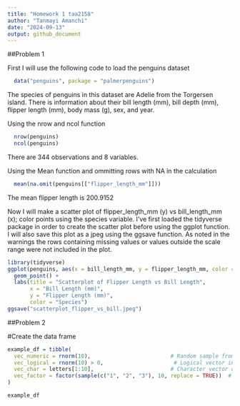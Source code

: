 ```yaml
---
title: "Homework 1 taa2158"
author: "Tanmayi Amanchi"
date: "2024-09-13"
output: github_document
---
```


##Problem 1


First I will use the following code to load the penguins dataset

```r
  data("penguins", package = "palmerpenguins")
```

The species of penguins in this dataset are Adelie from the Torgersen island. There is information about their bill length (mm), bill depth (mm), flipper length (mm), body mass (g), sex, and year.

Using the nrow and ncol function

```r
  nrow(penguins)
  ncol(penguins)
```

There are 344 observations and 8 variables. 

Using the Mean function and ommitting rows with NA in the calculation
```r
  mean(na.omit(penguins[["flipper_length_mm"]]))
```

The mean flipper length is 200.9152

Now I will make a scatter plot of flipper_length_mm (y) vs bill_length_mm (x); color points using the species variable. I've first loaded the tidyverse package in order to create the scatter plot before using the ggplot function. I will also save this plot as a jpeg using the ggsave function. As noted in the warnings the rows containing missing values or values outside the scale range were not included in the plot.
```r
library(tidyverse)
ggplot(penguins, aes(x = bill_length_mm, y = flipper_length_mm, color = species)) +
  geom_point() +
  labs(title = "Scatterplot of Flipper Length vs Bill Length",
       x = "Bill Length (mm)",
       y = "Flipper Length (mm)",
       color = "Species")
ggsave("scatterplot_flipper_vs_bill.jpeg")
```
##Problem 2

#Create the data frame
```r
example_df = tibble(
  vec_numeric = rnorm(10),                         # Random sample from standard Normal distribution
  vec_logical = rnorm(10) > 0,                      # Logical vector indicating if the sample is > 0
  vec_char = letters[1:10],                        # Character vector of length 10
  vec_factor = factor(sample(c("1", "2", "3"), 10, replace = TRUE))  # Factor vector with 3 levels
)

example_df
```


